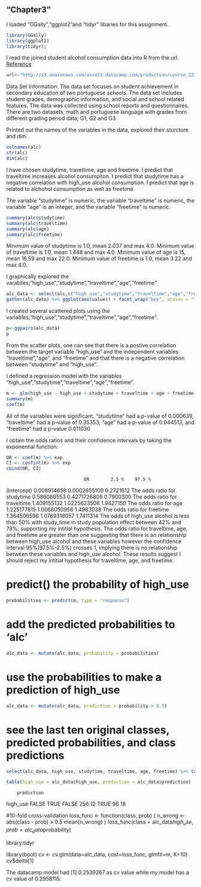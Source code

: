 
## "Chapter3"

I loaded "GGally","ggplot2"and "tidyr" libaries for this assignment.
```r
library(GGally)
library(ggplot2)
library(tidyr); 
```

I read the joined student alcohol consumption data into R from  the url. [Reference](http://s3.amazonaws.com/assets.datacamp.com/production/course_2218/datasets/alc.txt)
```r
url<-"http://s3.amazonaws.com/assets.datacamp.com/production/course_2218/datasets/alc.txt"
```
Data Set Information:
The data set focuses on student achievement in secondary education of two portuguese schools. The data set includes student grades, demographic information, and social and school related features. The data was collected using school reports and questionnaires. There are two datasets, math and portuguese language with grades from different grading period data; G1, G2 and G3.


Printed out the names of the variables in the data, explored their sturcture and dim.
```r
colnames(alc)
str(alc)
dim(alc)
```

I have chosen studytime, traveltime, age and freetime. I predict that traveltime  increases alcohol consumpiton. I predict that studytime has a negative correlation with high_use alcohol consumption. I predict that age is related to alchohol consumption as well as freetime.

The variable "studytime" is numeric, the variable "traveltime" is numeric, the variable "age" is an integer, and the variable "freetime" is numeric.

```r
summary(alc$studytime)
summary(alc$traveltime)
summary(alc$age)
summary(alc$freetime)
```
Minimum value of studytime is 1.0, mean 2.037 and max 4.0.
Minimum value of traveltime is 1.0, mean 1.448 and max 4.0.
Minimum value of age is 15, mean 16.59 and max 22.0.
Minimum value of freetime is 1.0, mean 3.22 and max 4.0.

I graphically explored the varabiles;"high_use","studytime","traveltime","age","freetime"
```r
alc_data <- select(alc,c("high_use","studytime","traveltime","age","freetime"))
gather(alc_data) %>% ggplot(aes(value)) + facet_wrap("key", scales = "free") + geom_bar()
```

I created several scattered plots using the variables;"high_use","studytime","traveltime","age","freetime".
```r
p<-ggpairs(alc_data)
p
```
From the scatter plots, one can see that there is a postive correlation between the target variable "high_use" and the independent variables "traveltime","age", and "freetime" and that there is a negative correlation between "studytime" and "high_use".


I defined a regression model with the variables "high_use","studytime","traveltime","age","freetime". 
```r
m <- glm(high_use ~ high_use + studytime + traveltime + age + freetime, data = alc_data, family = "binomial")
summary(m)
coef(m)
```
All of the variables were significant. "studytime" had a p-value of 0.000639, "traveltime" had a p-value of 0.35353, "age" had a p-value of 0.044513, and "freetime" had a p-value 0.011030

I obtain the odds ratios and their confidence intervals by taking the exponential function:
```r
OR <- coef(m) %>% exp
CI <- confint(m) %>% exp
cbind(OR, CI)
```
                                 OR        2.5 %    97.5 %
(Intercept)                    0.008914658 0.0002655109 0.2721612
The odds ratio for studytime   0.586088553 0.4271726809 0.7900300
The odds ratio for traveltime  1.409155132 1.0225623506 1.9427150
The odds ratio for age         1.225177815 1.0068050956 1.4983038
The odds ratio for freetime    1.364506596 1.0769318057 1.7411314
The odds of high_use alcohol is less than 50% with study_time in study population effect between 42% and 79%, supporting my intitial hypothesis.
The odds ratio for traveltime, age, and freetime are greater than one suggesting that there is an relationship between high_use alcohol and these variables however the confidence interval 95%(97.5%-2.5%) crosses 1, implying there is no relationship between these variables and high_use alcohol. These results suggest I should reject my intitial hypothesis for traveltime, age, and freetime.

# predict() the probability of high_use
```r
probabilities <- predict(m, type = "response")
```

# add the predicted probabilities to 'alc'
```r
alc_data <- mutate(alc_data, probability = probabilities)
```

# use the probabilities to make a prediction of high_use
```r
alc_data <- mutate(alc_data, prediction = probability > 0.5)
```

# see the last ten original classes, predicted probabilities, and class predictions
```r
select(alc_data, high_use, studytime, traveltime, age, freetime) %>% tail(10)
```

```r
table(high_use = alc_data$high_use, prediction = alc_data$prediction)
```
        prediction
high_use FALSE TRUE
   FALSE   256   12
   TRUE     96   18

#10-fold cross-validation
loss_func <- function(class, prob) {
  n_wrong <- abs(class - prob) > 0.5
  mean(n_wrong)
}
loss_func(class = alc_data$high_use, prob = alc_data$probability)

library.tidyr

library(boot)
cv <- cv.glm(data=alc_data, cost=loss_func, glmfit=m, K=10)
cv$delta[1]

The datacamp model had [1] 0.2539267 as cv value while my model has a cv value of 0.2958115.
